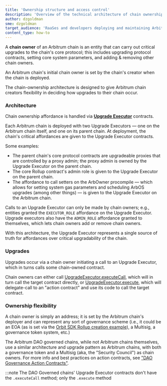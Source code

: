 ```yaml
---
title: 'Ownership structure and access control'
description: 'Overview of the technical architecture of chain ownership affordances on Arbitrum chains.'
author: dzgoldman
sme: dzgoldman
target_audience: 'RaaSes and developers deploying and maintaining Arbitrum chains.'
content_type: how-to
---
```


A **chain owner** of an Arbitrum chain is an entity that can carry out critical upgrades to the chain's core protocol; this includes upgrading protocol contracts, setting core system parameters, and adding & removing other chain owners.

An Arbitrum chain's initial chain owner is set by the chain's creator when the chain is deployed.

The chain-ownership architecture is designed to give Arbitrum chain creators flexibility in deciding how upgrades to their chain occur.

### Architecture

Chain ownership affordance is handled via [**Upgrade Executor**](https://github.com/OffchainLabs/upgrade-executor) contracts.

Each Arbitrum chain is deployed with two Upgrade Executors — one on the Arbitrum chain itself, and one on its <a data-quicklook-from='parent-chain'>parent chain.</a> At deployment, the chain's critical affordances are given to the Upgrade Executor contracts.

Some examples:

- The parent chain's core protocol contracts are upgradeable proxies that are controlled by a proxy admin; the proxy admin is owned by the Upgrade Executor on the parent chain.
- The core Rollup contract's admin role is given to the Upgrade Executor on the parent chain.
- The affordance to call setters on the ArbOwner procompile — which allows for setting system gas parameters and scheduling ArbOS upgrades (among other things) — is given to the Upgrade Executor on the Arbitrum chain.

Calls to an Upgrade Executor can only be made by chain owners; e.g., entities granted the `EXECUTOR_ROLE` affordance on the Upgrade Executor. Upgrade executors also have the `ADMIN_ROLE` affordance granted to themselves, which lets chain owners add or remove chain owners.

With this architecture, the Upgrade Executor represents a single source of truth for affordances over critical upgradability of the chain.

### Upgrades

Upgrades occur via a chain owner initiating a call to an Upgrade Executor, which in turns calls some chain-owned contract.

Chain owners can either call [UpgradeExecutor.executeCall](https://github.com/OffchainLabs/upgrade-executor/blob/a8d3020c2771d164ebd323b1d99249049fe749f9/src/UpgradeExecutor.sol#L73), which will in turn call the target contract directly, or [UpgradeExecutor.execute](https://github.com/OffchainLabs/upgrade-executor/blob/a8d3020c2771d164ebd323b1d99249049fe749f9/src/UpgradeExecutor.sol#L57), which will delegate-call to an "action contract" and use its code to call the target contract.

### Ownership flexibility

A chain owner is simply an address; it is set by the Arbitrum chain's deployer and can represent any sort of governance scheme (i.e., it could be an EOA (as is set via the [Orbit SDK Rollup creation example](https://github.com/OffchainLabs/arbitrum-orbit-sdk/tree/main/examples/create-rollup-eth)), a Multisig, a governance token system, etc.)

The Arbitrum DAO governed chains, while not Arbitrum chains themselves, use a similar architecture and upgrade pattern as Arbitrum chains, with both a governance token and a Multisig (aka, the "Security Council") as chain owners. For more info and best practices on action contracts, see ["DAO Governance Action Contracts"](https://github.com/ArbitrumFoundation/governance/blob/main/src/gov-action-contracts/README.md).

:::note
The DAO Governed chains' Upgrade Executor contracts don't have the `.executeCall` method; only the `.execute` method

